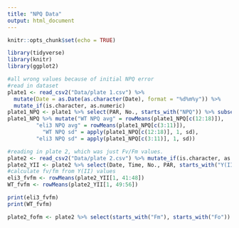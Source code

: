 ```yaml
---
title: "NPQ Data"
output: html_document
---
```


```r
knitr::opts_chunk$set(echo = TRUE)
```

```r
library(tidyverse)
library(knitr)
library(ggplot2)
```

```r
#all wrong values because of initial NPQ error 
#read in dataset 
plate1 <- read_csv2("Data/plate 1.csv") %>% 
  mutate(Date = as.Date(as.character(Date), format = "%d%m%y")) %>%
  mutate_if(is.character, as.numeric)
plate1_NPQ <- plate1 %>% select(PAR, No., starts_with("NPQ")) %>% subset(select = -c(3:38))
plate1_NPQ %>% mutate("WT NPQ avg" = rowMeans(plate1_NPQ[c(12:18)]), 
         "eli3 NPQ avg" = rowMeans(plate1_NPQ[c(3:11)]),
           "WT NPQ sd" = apply(plate1_NPQ[c(12:18)], 1, sd), 
         "eli3 NPQ sd" = apply(plate1_NPQ[c(3:11)], 1, sd))

```

```r

#reading in plate 2, which was just Fv/Fm values. 
plate2 <- read_csv2("Data/plate 2.csv") %>% mutate_if(is.character, as.numeric)
plate2_YII <- plate2 %>% select(Date, Time, No., PAR, starts_with("Y(II)"))
#calculate fv/fm from Y(II) values 
eli3_fvfm <- rowMeans(plate2_YII[1, 41:48])
WT_fvfm <- rowMeans(plate2_YII[1, 49:56])

print(eli3_fvfm)
print(WT_fvfm)
```
```r
plate2_fofm <- plate2 %>% select(starts_with("Fm"), starts_with("Fo"))

```

